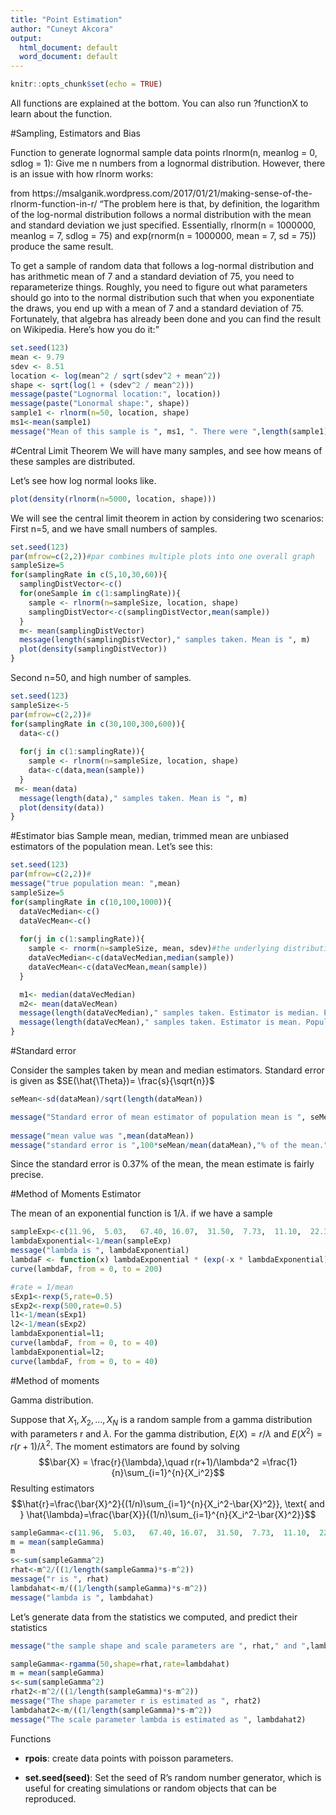 ---
title: "Point Estimation"
author: "Cuneyt Akcora"
output:
  html_document: default
  word_document: default
---
```{r setup, include=FALSE}
knitr::opts_chunk$set(echo = TRUE)
```
All functions are explained at the bottom. You can also run ?functionX to learn about the function.

#Sampling, Estimators and Bias 

Function to generate lognormal sample data points
rlnorm(n, meanlog = 0, sdlog = 1): Give me n numbers from a lognormal distribution.
However, there is an issue with how rlnorm works:

from https://msalganik.wordpress.com/2017/01/21/making-sense-of-the-rlnorm-function-in-r/
"The problem here is that, by definition, the logarithm of the log-normal distribution follows a normal distribution with the mean and standard deviation we just specified. Essentially, rlnorm(n = 1000000, meanlog = 7, sdlog = 75) and exp(rnorm(n = 1000000, mean = 7, sd = 75)) produce the same result.

To get a sample of random data that follows a log-normal distribution and has arithmetic mean of 7 and a standard deviation of 75, you need to reparameterize things.  Roughly, you need to figure out what parameters should go into to the normal distribution such that when you exponentiate the draws, you end up with a mean of 7 and a standard deviation of 75.  Fortunately, that algebra has already been done and you can find the result on Wikipedia.  Here's how you do it:"

```{r}
set.seed(123)
mean <- 9.79
sdev <- 8.51
location <- log(mean^2 / sqrt(sdev^2 + mean^2))
shape <- sqrt(log(1 + (sdev^2 / mean^2)))
message(paste("Lognormal location:", location))
message(paste("Lonormal shape:", shape))
sample1 <- rlnorm(n=50, location, shape)
ms1<-mean(sample1)
message("Mean of this sample is ", ms1, ". There were ",length(sample1)," data points in this sample.")
```
#Central Limit Theorem
We will have many samples, and see how means of these samples are distributed.

Let's see how log normal looks like.

```{r}
plot(density(rlnorm(n=5000, location, shape)))
```

We will see the central limit theorem in action by considering two scenarios: 
First n=5, and we have small numbers of samples.


```{r}
set.seed(123)
par(mfrow=c(2,2))#par combines multiple plots into one overall graph
sampleSize=5  
for(samplingRate in c(5,10,30,60)){
  samplingDistVector<-c()
  for(oneSample in c(1:samplingRate)){
    sample <- rlnorm(n=sampleSize, location, shape)
    samplingDistVector<-c(samplingDistVector,mean(sample))
  }
  m<- mean(samplingDistVector)
  message(length(samplingDistVector)," samples taken. Mean is ", m)
  plot(density(samplingDistVector))
}

```

Second n=50, and high number of samples.
```{r}
set.seed(123)
sampleSize<-5
par(mfrow=c(2,2))#
for(samplingRate in c(30,100,300,600)){
  data<-c()
   
  for(j in c(1:samplingRate)){
    sample <- rlnorm(n=sampleSize, location, shape)
    data<-c(data,mean(sample))
  }
 m<- mean(data)
  message(length(data)," samples taken. Mean is ", m)
  plot(density(data))
}
```

#Estimator bias
Sample mean, median, trimmed mean are unbiased estimators of the population mean. Let's see this: 
```{r}
set.seed(123)
par(mfrow=c(2,2))#  
message("true population mean: ",mean)
sampleSize=5 
for(samplingRate in c(10,100,1000)){
  dataVecMedian<-c()
  dataVecMean<-c()
   
  for(j in c(1:samplingRate)){
    sample <- rnorm(n=sampleSize, mean, sdev)#the underlying distribution is normal.
    dataVecMedian<-c(dataVecMedian,median(sample))
    dataVecMean<-c(dataVecMean,mean(sample))
  }

  m1<- median(dataVecMedian)
  m2<- mean(dataVecMean)
  message(length(dataVecMedian)," samples taken. Estimator is median. Population  mean is estimated as ", m1)
  message(length(dataVecMean)," samples taken. Estimator is mean. Population mean is estimated as ", m2)
} 
```

#Standard error

Consider the samples taken by mean and median estimators. Standard error is given as $SE(\hat{\Theta})= \frac{s}{\sqrt{n}}$

```{r}
 
seMean<-sd(dataMean)/sqrt(length(dataMean))

message("Standard error of mean estimator of population mean is ", seMean)
 
message("mean value was ",mean(dataMean))
message("standard error is ",100*seMean/mean(dataMean),"% of the mean.")

```
Since the standard error is 0.37% of the mean, the mean estimate is fairly precise.


#Method of Moments Estimator

The mean of an exponential function is $1/ \lambda$. if we have a sample 
```{r}

sampleExp<-c(11.96,  5.03,   67.40, 16.07,  31.50,  7.73,  11.10,  22.38)
lambdaExponential<-1/mean(sampleExp)
message("lambda is ", lambdaExponential)
lambdaF <- function(x) lambdaExponential * (exp(-x * lambdaExponential))
curve(lambdaF, from = 0, to = 200)

#rate = 1/mean
sExp1<-rexp(5,rate=0.5)
sExp2<-rexp(500,rate=0.5)
l1<-1/mean(sExp1)
l2<-1/mean(sExp2)
lambdaExponential=l1;
curve(lambdaF, from = 0, to = 40)
lambdaExponential=l2;
curve(lambdaF, from = 0, to = 40)
```

#Method of moments

Gamma distribution. 

Suppose that $X_1,X_2,\ldots,X_N$ is a random sample from a gamma distribution with parameters r and $\lambda$. For the gamma distribution, $E(X) = r / \lambda$ and $E(X^2 ) = r (r +1) / \lambda^2$. The moment estimators are found by solving 
    $$\bar{X} = \frac{r}{\lambda},\quad r(r+1)/\lambda^2 =\frac{1}{n}\sum_{i=1}^{n}{X_i^2}$$
   Resulting estimators $$\hat{r}=\frac{\bar{X}^2}{(1/n)\sum_{i=1}^{n}{X_i^2-\bar{X}^2}}, \text{ and } \hat{\lambda}=\frac{\bar{X}}{(1/n)\sum_{i=1}^{n}{X_i^2-\bar{X}^2}}$$
   
   
```{r}

sampleGamma<-c(11.96,  5.03,   67.40, 16.07,  31.50,  7.73,  11.10,  22.38)
m = mean(sampleGamma)
m
s<-sum(sampleGamma^2)
rhat<-m^2/((1/length(sampleGamma)*s-m^2))
message("r is ", rhat)
lambdahat<-m/((1/length(sampleGamma)*s-m^2))
message("lambda is ", lambdahat)
```
Let's generate data from the statistics we computed, and predict their statistics

```{r echo =TRUE}
message("the sample shape and scale parameters are ", rhat," and ",lambdahat)

sampleGamma<-rgamma(50,shape=rhat,rate=lambdahat)
m = mean(sampleGamma)
s<-sum(sampleGamma^2)
rhat2<-m^2/((1/length(sampleGamma)*s-m^2))
message("The shape parameter r is estimated as ", rhat2)
lambdahat2<-m/((1/length(sampleGamma)*s-m^2))
message("The scale parameter lambda is estimated as ", lambdahat2)


```
   

Functions

- **rpois**: create data points with poisson parameters.

- **set.seed(seed)**: Set the seed of R's random number generator, which is useful for creating simulations or random objects that can be reproduced.
 